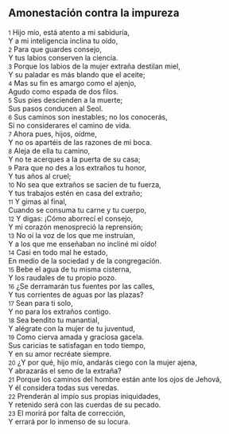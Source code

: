 == Amonestación contra la impureza ==

{{anchor|1}} <small>1</small> Hijo mío, está atento a mi sabiduría,<br>
Y a mi inteligencia inclina tu oído,<br>
{{anchor|2}} <small>2</small> Para que guardes consejo,<br>
Y tus labios conserven la ciencia.<br>
{{anchor|3}} <small>3</small> Porque los labios de la mujer extraña destilan miel,<br>
Y su paladar es más blando que el aceite;<br>
{{anchor|4}} <small>4</small> Mas su fin es amargo como el ajenjo,<br>
Agudo como espada de dos filos.<br>
{{anchor|5}} <small>5</small> Sus pies descienden a la muerte;<br>
Sus pasos conducen al Seol.<br>
{{anchor|6}} <small>6</small> Sus caminos son inestables; no los conocerás,<br>
Si no considerares el camino de vida.<br>
{{anchor|7}} <small>7</small> Ahora pues, hijos, oídme,<br>
Y no os apartéis de las razones de mi boca.<br>
{{anchor|8}} <small>8</small> Aleja de ella tu camino,<br>
Y no te acerques a la puerta de su casa;<br>
{{anchor|9}} <small>9</small> Para que no des a los extraños tu honor,<br>
Y tus años al cruel;<br>
{{anchor|10}} <small>10</small> No sea que extraños se sacien de tu fuerza,<br>
Y tus trabajos estén en casa del extraño;<br>
{{anchor|11}} <small>11</small> Y gimas al final,<br>
Cuando se consuma tu carne y tu cuerpo,<br>
{{anchor|12}} <small>12</small> Y digas: ¡Cómo aborrecí el consejo,<br>
Y mi corazón menospreció la reprensión;<br>
{{anchor|13}} <small>13</small> No oí la voz de los que me instruían,<br>
Y a los que me enseñaban no incliné mi oído!<br>
{{anchor|14}} <small>14</small> Casi en todo mal he estado,<br>
En medio de la sociedad y de la congregación.<br>
{{anchor|15}} <small>15</small> Bebe el agua de tu misma cisterna,<br>
Y los raudales de tu propio pozo.<br>
{{anchor|16}} <small>16</small> ¿Se derramarán tus fuentes por las calles,<br>
Y tus corrientes de aguas por las plazas?<br>
{{anchor|17}} <small>17</small> Sean para ti solo,<br>
Y no para los extraños contigo.<br>
{{anchor|18}} <small>18</small> Sea bendito tu manantial,<br>
Y alégrate con la mujer de tu juventud,<br>
{{anchor|19}} <small>19</small> Como cierva amada y graciosa gacela.<br>
Sus caricias te satisfagan en todo tiempo,<br>
Y en su amor recréate siempre.<br>
{{anchor|20}} <small>20</small> ¿Y por qué, hijo mío, andarás ciego con la mujer ajena,<br>
Y abrazarás el seno de la extraña?<br>
{{anchor|21}} <small>21</small> Porque los caminos del hombre están ante los ojos de Jehová,<br>
Y él considera todas sus veredas.<br>
{{anchor|22}} <small>22</small> Prenderán al impío sus propias iniquidades,<br>
Y retenido será con las cuerdas de su pecado.<br>
{{anchor|23}} <small>23</small> El morirá por falta de corrección,<br>
Y errará por lo inmenso de su locura.<br>
